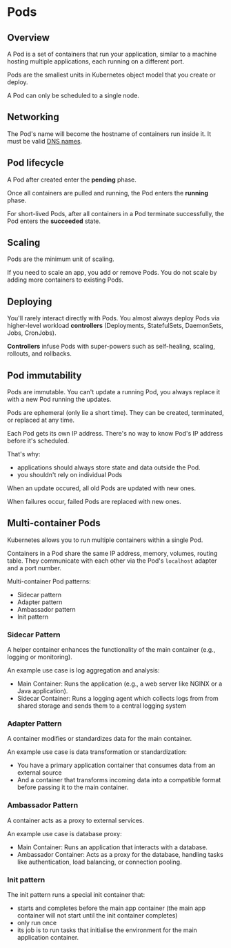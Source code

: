 # Pods

## Overview

A Pod is a set of containers that run your application, similar to a machine hosting multiple applications, each running on a different port.

Pods are the smallest units in Kubernetes object model that you create or deploy.

A Pod can only be scheduled to a single node.


## Networking

The Pod's name will become the hostname of containers run inside it. It must be valid [DNS names](https://kubernetes.io/docs/concepts/overview/working-with-objects/names/#dns-label-names).


## Pod lifecycle

A Pod after created enter the **pending** phase.

Once all containers are pulled and running, the Pod enters the **running** phase.

For short-lived Pods, after all containers in a Pod terminate successfully, the Pod enters the **succeeded** state.


## Scaling

Pods are the minimum unit of scaling.

If you need to scale an app, you add or remove Pods. You do not scale by adding more containers to existing Pods.


## Deploying

You'll rarely interact directly with Pods. You almost always deploy Pods via higher-level workload **controllers** (Deployments, StatefulSets, DaemonSets, Jobs, CronJobs).

**Controllers** infuse Pods with super-powers such as self-healing, scaling, rollouts, and rollbacks.


## Pod immutability

Pods are immutable. You can't update a running Pod, you always replace it with a new Pod running the updates.

Pods are ephemeral (only lie a short time). They can be created, terminated, or replaced at any time. 

Each Pod gets its own IP address. There's no way to know Pod's IP address before it's scheduled.

That's why:
- applications should always store state and data outside the Pod.
- you shouldn't rely on individual Pods

When an update occured, all old Pods are updated with new ones.

When failures occur, failed Pods are replaced with new ones.


## Multi-container Pods

Kubernetes allows you to run multiple containers within a single Pod.

Containers in a Pod share the same IP address, memory, volumes, routing table. They communicate with each other via the Pod's `localhost` adapter and a port number.

Multi-container Pod patterns:
- Sidecar pattern
- Adapter pattern
- Ambassador pattern
- Init pattern

### Sidecar Pattern

A helper container enhances the functionality of the main container (e.g., logging or monitoring).

An example use case is log aggregation and analysis:
- Main Container: Runs the application (e.g., a web server like NGINX or a Java application).
- Sidecar Container: Runs a logging agent which collects logs from from shared storage and sends them to a central logging system

### Adapter Pattern

A container modifies or standardizes data for the main container.

An example use case is data transformation or standardization:
- You have a primary application container that consumes data from an external source
- And a container that transforms incoming data into a compatible format before passing it to the main container.


### Ambassador Pattern

A container acts as a proxy to external services.

An example use case is database proxy:
- Main Container: Runs an application that interacts with a database.
- Ambassador Container: Acts as a proxy for the database, handling tasks like authentication, load balancing, or connection pooling.


### Init pattern

The init pattern runs a special init container that:
- starts and completes before the main app container (the main app container will not start until the init container completes)
- only run once
- its job is to run tasks that initialise the environment for the main application container.
